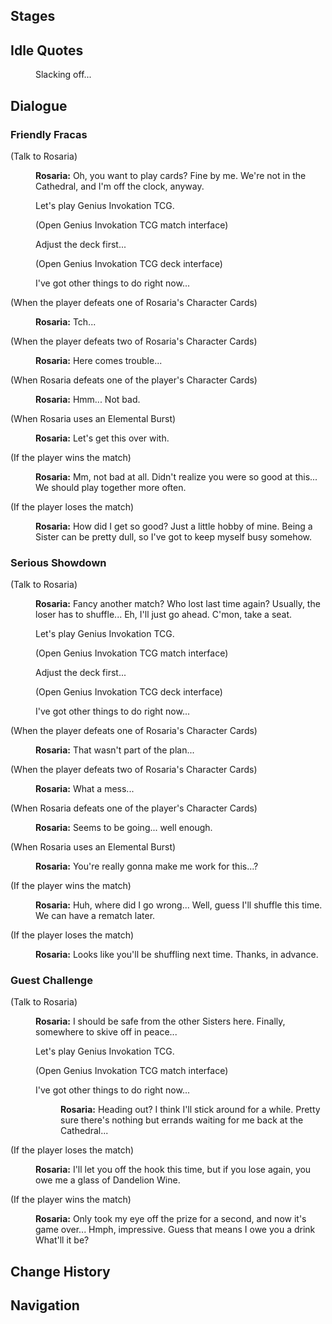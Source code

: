 {{Genius Invokation TCG Character Stages Intro}}

==Stages==
{{Genius Invokation TCG Stages/Detailed|Rosaria}}

==Idle Quotes==
{{Dialogue Start}}
:{{DIcon|Idle}} Slacking off...
{{Dialogue End}}

==Dialogue==
===Friendly Fracas===
{{Dialogue Start}}
;(Talk to Rosaria)
:{{A|vo card rosaria invite easy 01.ogg}} '''Rosaria:''' Oh, you want to play cards? Fine by me. We're not in the Cathedral, and I'm off the clock, anyway.
:{{DIcon|TCG}} Let's play Genius Invokation TCG.
:;(Open Genius Invokation TCG match interface)
:{{DIcon}} Adjust the deck first...
:;(Open Genius Invokation TCG deck interface)
:{{DIcon}} I've got other things to do right now...

;(When the player defeats one of Rosaria's Character Cards)
:{{A|vo card rosaria ingame easy 02.ogg}} '''Rosaria:''' Tch...

;(When the player defeats two of Rosaria's Character Cards)
:{{A|vo card rosaria ingame easy 03.ogg}} '''Rosaria:''' Here comes trouble...

;(When Rosaria defeats one of the player's Character Cards)
:{{A|vo card rosaria ingame easy 01.ogg}} '''Rosaria:''' Hmm... Not bad.

;(When Rosaria uses an Elemental Burst)
:{{A|vo card rosaria ingame easy 04.ogg}} '''Rosaria:''' Let's get this over with.

;(If the player wins the match)
:{{A|vo card rosaria invite easy 03.ogg}} '''Rosaria:''' Mm, not bad at all. Didn't realize you were so good at this... We should play together more often.

;(If the player loses the match)
:{{A|vo card rosaria invite easy 02.ogg}} '''Rosaria:''' How did I get so good? Just a little hobby of mine. Being a Sister can be pretty dull, so I've got to keep myself busy somehow.
{{Dialogue End}}

===Serious Showdown===
{{Dialogue Start}}
;(Talk to Rosaria)
:{{A|vo card rosaria invite hard 01.ogg}} '''Rosaria:''' Fancy another match? Who lost last time again? Usually, the loser has to shuffle... Eh, I'll just go ahead. C'mon, take a seat.
:{{DIcon|TCG}} Let's play Genius Invokation TCG.
:;(Open Genius Invokation TCG match interface)
:{{DIcon}} Adjust the deck first...
:;(Open Genius Invokation TCG deck interface)
:{{DIcon}} I've got other things to do right now...

;(When the player defeats one of Rosaria's Character Cards)
:{{A|vo card rosaria ingame hard 02.ogg}} '''Rosaria:''' That wasn't part of the plan...

;(When the player defeats two of Rosaria's Character Cards)
:{{A|vo card rosaria ingame hard 03.ogg}} '''Rosaria:''' What a mess...

;(When Rosaria defeats one of the player's Character Cards)
:{{A|vo card rosaria ingame hard 01.ogg}} '''Rosaria:''' Seems to be going... well enough.

;(When Rosaria uses an Elemental Burst)
:{{A|vo card rosaria ingame hard 04.ogg}} '''Rosaria:''' You're really gonna make me work for this...?

;(If the player wins the match)
:{{A|vo card rosaria invite hard 03.ogg}} '''Rosaria:''' Huh, where did I go wrong... Well, guess I'll shuffle this time. We can have a rematch later.

;(If the player loses the match)
:{{A|vo card rosaria invite hard 02.ogg}} '''Rosaria:''' Looks like you'll be shuffling next time. Thanks, in advance.
{{Dialogue End}}

===Guest Challenge===
{{Dialogue Start}}
;(Talk to Rosaria)
:{{A|vo card rosaria freetalk 01.ogg}} '''Rosaria:''' I should be safe from the other Sisters here. Finally, somewhere to skive off in peace...
:{{DIcon|TCG}} Let's play Genius Invokation TCG.
:;(Open Genius Invokation TCG match interface)
:{{DIcon}} I've got other things to do right now...
::{{A|vo card rosaria leave 01.ogg}} '''Rosaria:''' Heading out? I think I'll stick around for a while. Pretty sure there's nothing but errands waiting for me back at the Cathedral...

;(If the player loses the match)
:{{A|vo card rosaria endofgame win 01.ogg}} '''Rosaria:''' I'll let you off the hook this time, but if you lose again, you owe me a glass of Dandelion Wine.

;(If the player wins the match)
:{{A|vo card rosaria endofgame fail 01.ogg}} '''Rosaria:''' Only took my eye off the prize for a second, and now it's game over... Hmph, impressive. Guess that means I owe you a drink What'll it be?
{{Dialogue End}}

==Change History==
{{Change History|5.2}}

==Navigation==
{{Genius Invokation TCG Stages Navbox}}